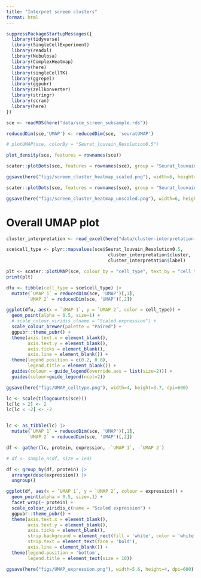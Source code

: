 ```yaml
---
title: "Interpret screen clusters"
format: html
---
```


```r
suppressPackageStartupMessages({
  library(tidyverse)
  library(SingleCellExperiment)
  library(readxl)
  library(Nebulosa)
  library(ComplexHeatmap)
  library(here)
  library(singleCellTK)
  library(ggrepel)
  library(ggpubr)
  library(zellkonverter)
  library(stringr)
  library(scran)
  library(here)
})
```

```r
sce <- readRDS(here("data/sce_screen_subsample.rds"))
```

```r
reducedDim(sce,'UMAP') <- reducedDim(sce, 'seuratUMAP')
```



```r
# plotUMAP(sce, colorBy = "Seurat_louvain_Resolution0.5")
```

```r

plot_density(sce, features = rownames(sce))
```


```r
scater::plotDots(sce, features = rownames(sce), group = "Seurat_louvain_Resolution0.5", center=TRUE, scale=TRUE)
```
```r
ggsave(here("figs/screen_cluster_heatmap_scaled.png"), width=6, height=5)
```


```r
scater::plotDots(sce, features = rownames(sce), group = "Seurat_louvain_Resolution0.5", zlim = c(2, 5))
```
```r
ggsave(here("figs/screen_cluster_heatmap_unscaled.png"), width=6, height=5)
```

# Overall UMAP plot

```r
cluster_interpretation <- read_excel(here("data/cluster-interpretation-nov23.xlsx"))

```

```r
sce$cell_type <- plyr::mapvalues(sce$Seurat_louvain_Resolution0.5,
                                      cluster_interpretation$cluster,
                                      cluster_interpretation$label)
```

```r
plt <- scater::plotUMAP(sce, colour_by = "cell_type", text_by = "cell_type")
print(plt)
```

```r
dfu <- tibble(cell_type = sce$cell_type) |> 
  mutate(`UMAP 1` = reducedDim(sce, 'UMAP')[,1],
        `UMAP 2` = reducedDim(sce, 'UMAP')[,2])
```

```r
ggplot(dfu, aes(x = `UMAP 1`, y = `UMAP 2`, color = cell_type)) +
  geom_point(alpha = 0.5, size=1) +
  # scale_colour_viridis_c(name = "Scaled expression") +
  scale_colour_brewer(palette = "Paired") +
  ggpubr::theme_pubr() +
  theme(axis.text.x = element_blank(),
        axis.text.y = element_blank(),
        axis.ticks = element_blank(),
        axis.line = element_blank()) +
  theme(legend.position = c(0.2, 0.8),
        legend.title = element_blank()) + 
  guides(colour = guide_legend(override.aes = list(size=2))) +
  guides(colour=guide_legend(ncol=2))
```

```r
ggsave(here("figs/UMAP_celltype.png"), width=4, height=3.7, dpi=600)
```



```r
lc <- scale(t(logcounts(sce)))
lc[lc > 2] <- 2
lc[lc < -2] <- -2


lc <- as_tibble(lc) |> 
  mutate(`UMAP 1` = reducedDim(sce, 'UMAP')[,1],
        `UMAP 2` = reducedDim(sce, 'UMAP')[,2])

df <- gather(lc, protein, expression, -`UMAP 1`, -`UMAP 2`)

# df <- sample_n(df, size = 1e4)
```

```r
df <- group_by(df, protein) |> 
  arrange(desc(expression)) |> 
  ungroup()
```


```r
ggplot(df, aes(x = `UMAP 1`, y = `UMAP 2`, colour = expression)) +
  geom_point(alpha = 0.5, size=.1) +
  facet_wrap(~ protein) +
  scale_colour_viridis_c(name = "Scaled expression") +
  ggpubr::theme_pubr() +
  theme(axis.text.x = element_blank(),
        axis.text.y = element_blank(),
        axis.ticks = element_blank(),
        strip.background = element_rect(fill = 'white', color = 'white'),
        strip.text = element_text(face = 'bold'),
        axis.line = element_blank()) +
  theme(legend.position = 'bottom',
        legend.title = element_text(size = 10))
```

```r
ggsave(here("figs/UMAP_expression.png"), width=5.6, height=4, dpi=600)
```













